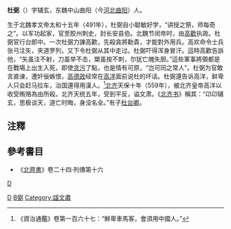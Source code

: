 '''杜弼'''（{{bd|491年||559年||D杜}}）字辅玄，东魏中山曲阳（今[[河北省|河北]][[曲阳县|曲阳]]）人。

生于北魏孝文帝太和十五年（491年），杜弼自小聪敏好学，“讲授之祭，师每奇之”。以军功起家，官至胶州刺史，封长安县伯。北魏节闵帝时，由[[高歡|高歡]]执政。杜弼官行台郎中。一次杜弼力諫高歡，先殺貪將勳貴，才能對外用兵。高欢命令士兵张弓注矢，夹道罗列，又下令杜弼从其中走过。杜弼吓得浑身冒汗。這時高歡告訴他，“矢虽注不射，刀虽举不击，槊虽按不刺，尔犹亡魄失胆。”這些軍事將領都是在戰場上出生入死，即使[[贪污|贪污]]了點，也是情有可原，“岂可同之常人”。杜弼为官敢言直谏，遭奸佞嫉恨，[[高德政|高德政]]经常在[[高洋|高洋]]面前说杜的坏话。杜弼還告诉高洋，鲜卑人只会赶马拉车，治国還得用漢人。<ref>《資治通鑑》卷第一百六十七：“鮮卑車馬客，會須用中國人。”</ref>[[北齐|北齐]]天保十年（559年），被北齐皇帝高洋以收受贿赂為由所殺。北齐天统五年，受到平反，谥文肃。《[[北齐书|北齐书]]》稱其：“卬卬辅玄，思极谈天，道亡时晦，身没名全。”有子[[杜台卿|杜台卿]]。

==注釋==
{{reflist}}
==參考書目==
*《[[北齊書|北齊書]]》卷二十四‧列傳第十六

{{南北朝人物小作品}}

[[Category:曲阳人|D]]
[[category:南北朝政治人物|D]]
[[Category:杜姓|B弼]]
[[Category:諡文肅|Category:諡文肅]]